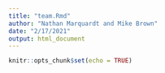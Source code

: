 ```yaml
---
title: "team.Rmd"
author: "Nathan Marquardt and Mike Brown"
date: "2/17/2021"
output: html_document
---
```


```r
knitr::opts_chunk$set(echo = TRUE)
```

